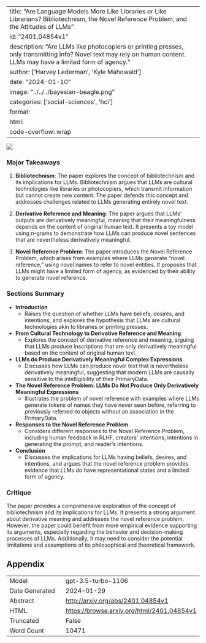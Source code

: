 
---
title: "Are Language Models More Like Libraries or Like Librarians? Bibliotechnism, the Novel Reference Problem, and the Attitudes of LLMs"
id: "2401.04854v1"
description: "Are LLMs like photocopiers or printing presses, only transmitting info? Novel text may rely on human content. LLMs may have a limited form of agency."
author: ['Harvey Lederman', 'Kyle Mahowald']
date: "2024-01-10"
image: "../../../bayesian-beagle.png"
categories: ['social-sciences', 'hci']
format:
  html:
    code-overflow: wrap
---

![](None)

### Major Takeaways

1. **Bibliotechnism**: The paper explores the concept of bibliotechnism and its implications for LLMs. Bibliotechnism argues that LLMs are cultural technologies like libraries or photocopiers, which transmit information but cannot create new content. The paper defends this concept and addresses challenges related to LLMs generating entirely novel text.

2. **Derivative Reference and Meaning**: The paper argues that LLMs' outputs are derivatively meaningful, meaning that their meaningfulness depends on the content of original human text. It presents a toy model using n-grams to demonstrate how LLMs can produce novel sentences that are nevertheless derivatively meaningful.

3. **Novel Reference Problem**: The paper introduces the Novel Reference Problem, which arises from examples where LLMs generate "novel reference," using novel names to refer to novel entities. It proposes that LLMs might have a limited form of agency, as evidenced by their ability to generate novel reference.

### Sections Summary

- **Introduction**
  - Raises the question of whether LLMs have beliefs, desires, and intentions, and explores the hypothesis that LLMs are cultural technologies akin to libraries or printing presses.
  
- **From Cultural Technology to Derivative Reference and Meaning**
  - Explores the concept of derivative reference and meaning, arguing that LLMs produce inscriptions that are only derivatively meaningful based on the content of original human text.

- **LLMs do Produce Derivatively Meaningful Complex Expressions**
  - Discusses how LLMs can produce novel text that is nevertheless derivatively meaningful, suggesting that modern LLMs are causally sensitive to the intelligibility of their PrimaryData.

- **The Novel Reference Problem: LLMs Do Not Produce Only Derivatively Meaningful Expressions**
  - Illustrates the problem of novel reference with examples where LLMs generate tokens of names they have never seen before, referring to previously referred-to objects without an association in the PrimaryData.

- **Responses to the Novel Reference Problem**
  - Considers different responses to the Novel Reference Problem, including human feedback in RLHF, creators' intentions, intentions in generating the prompt, and reader's intentions.

- **Conclusion**
  - Discusses the implications for LLMs having beliefs, desires, and intentions, and argues that the novel reference problem provides evidence that LLMs do have representational states and a limited form of agency.

### Critique

The paper provides a comprehensive exploration of the concept of bibliotechnism and its implications for LLMs. It presents a strong argument about derivative meaning and addresses the novel reference problem. However, the paper could benefit from more empirical evidence supporting its arguments, especially regarding the behavior and decision-making processes of LLMs. Additionally, it may need to consider the potential limitations and assumptions of its philosophical and theoretical framework.

## Appendix

|          |          |
|----------|----------|
| Model     | gpt-3.5-turbo-1106       |
| Date Generated     | 2024-01-29       |
| Abstract | [http://arxiv.org/abs/2401.04854v1](http://arxiv.org/abs/2401.04854v1)        |
| HTML     | [https://browse.arxiv.org/html/2401.04854v1](https://browse.arxiv.org/html/2401.04854v1)       |
| Truncated       | False       |
| Word Count       | 10471       |